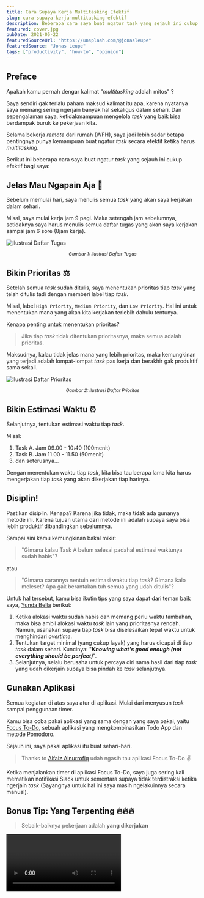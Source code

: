 ```yaml
---
title: Cara Supaya Kerja Multitasking Efektif
slug: cara-supaya-kerja-multitasking-efektif
description: Beberapa cara saya buat ngatur task yang sejauh ini cukup efektif bagi saya
featured: cover.jpg
pubDate: 2021-05-22
featuredSourceUrl: "https://unsplash.com/@jonasleupe"
featuredSource: "Jonas Leupe"
tags: ["productivity", "how-to", "opinion"]
---
```



## Preface

Apakah kamu pernah dengar kalimat "_multitasking_ adalah mitos" ?

Saya sendiri gak terlalu paham maksud kalimat itu apa, karena nyatanya saya memang sering ngerjain banyak hal sekaligus dalam sehari. Dan sepengalaman saya, ketidakmampuan mengelola _task_ yang baik bisa berdampak buruk ke pekerjaan kita.

Selama bekerja _remote_ dari rumah (WFH), saya jadi lebih sadar betapa pentingnya punya kemampuan buat ngatur _task_ secara efektif ketika harus _multitasking_.

Berikut ini beberapa cara saya buat ngatur _task_ yang sejauh ini cukup efektif bagi saya:

## Jelas Mau Ngapain Aja 📝

Sebelum memulai hari, saya menulis semua _task_ yang akan saya kerjakan dalam sehari.

Misal, saya mulai kerja jam 9 pagi. Maka setengah jam sebelumnya, setidaknya saya harus menulis semua daftar tugas yang akan saya kerjakan sampai jam 6 sore (8jam kerja).

![Ilustrasi Daftar Tugas](images/daftar-tugas.png)

<p align="center">
  <small>
    <i>Gambar 1: Ilustrasi Daftar Tugas</i>
  </small>
</p>

## Bikin Prioritas ⚖️

Setelah semua _task_ sudah ditulis, saya menentukan prioritas tiap _task_ yang telah ditulis tadi dengan memberi label tiap _task_.

Misal, label `High Priority`, `Medium Priority`, dan `Low Priority`. Hal ini untuk menentukan mana yang akan kita kerjakan terlebih dahulu tentunya.

Kenapa penting untuk menentukan prioritas?

> Jika tiap _task_ tidak ditentukan prioritasnya, maka semua adalah prioritas.

Maksudnya, kalau tidak jelas mana yang lebih prioritas, maka kemungkinan yang terjadi adalah lompat-lompat _task_ pas kerja dan berakhir gak produktif sama sekali.

![Ilustrasi Daftar Prioritas](images/daftar-prioritas.png)

<p align="center">
  <small>
    <i>Gambar 2: Ilustrasi Daftar Prioritas</i>
  </small>
</p>

## Bikin Estimasi Waktu ⏰

Selanjutnya, tentukan estimasi waktu tiap _task_.

Misal:

1. Task A. Jam 09.00 - 10:40 (100menit)
2. Task B. Jam 11.00 - 11.50 (50menit)
3. dan seterusnya...

Dengan menentukan waktu tiap _task_, kita bisa tau berapa lama kita harus mengerjakan tiap _task_ yang akan dikerjakan tiap harinya.

## Disiplin!

Pastikan disiplin. Kenapa? Karena jika tidak, maka tidak ada gunanya metode ini. Karena tujuan utama dari metode ini adalah supaya saya bisa lebih produktif dibandingkan sebelumnya.

Sampai sini kamu kemungkinan bakal mikir:

> "Gimana kalau Task A belum selesai padahal estimasi waktunya sudah habis"?

atau

> "Gimana carannya nentuin estimasi waktu tiap _task_? Gimana kalo meleset? Apa gak berantakan tuh semua yang udah ditulis"?

Untuk hal tersebut, kamu bisa ikutin tips yang saya dapat dari teman baik saya, <a href="https://www.linkedin.com/in/yunda-bella-paramitha-25404966/" target="_blank" rel="noopener">Yunda Bella</a> berikut:

1. Ketika alokasi waktu sudah habis dan memang perlu waktu tambahan, maka bisa ambil alokasi waktu _task_ lain yang prioritasnya rendah. Namun, usahakan supaya tiap _task_ bisa diselesaikan tepat waktu untuk menghindari _overtime_.
2. Tentukan target minimal (yang cukup layak) yang harus dicapai di tiap _task_ dalam sehari. Kuncinya: "**_Knowing what's good enough (not everything should be perfect)_**".
3. Selanjutnya, selalu berusaha untuk percaya diri sama hasil dari tiap _task_ yang udah dikerjain supaya bisa pindah ke _task_ selanjutnya.

## Gunakan Aplikasi

Semua kegiatan di atas saya atur di aplikasi. Mulai dari menyusun _task_ sampai penggunaan timer.

Kamu bisa coba pakai aplikasi yang sama dengan yang saya pakai, yaitu [Focus To-Do](https://www.focustodo.cn/), sebuah aplikasi yang mengkombinasikan Todo App dan metode <a href="https://todoist.com/productivity-methods/pomodoro-technique" target="_blank" rel="noopener">Pomodoro</a>.

Sejauh ini, saya pakai aplikasi itu buat sehari-hari.

> Thanks to <a href="https://www.linkedin.com/in/rebotak/" target="_blank" rel="noopener">Alfaiz Ainurrofiq</a> udah ngasih tau aplikasi Focus To-Do ✌️

Ketika menjalankan timer di aplikasi Focus To-Do, saya juga sering kali mematikan notifikasi Slack untuk sementara supaya tidak terdistraksi ketika ngerjain _task_ (Sayangnya untuk hal ini saya masih ngelakuinnya secara manual).

## Bonus Tip: Yang Terpenting 🔥🔥🔥

> Sebaik-baiknya pekerjaan adalah **yang dikerjakan**


<Video webm={GetThingsDoneWebm} mp4={GetThingsDoneMp4} />

<p align="center">
  <small>
    <i>Gambar 3: Get Things Done!</i>
  </small>
</p>

## Penutup

Apakah kamu punya teknik lain yang lebih keren untuk mengelola _task_? Jika iya, silahkan sharing juga di kolom komentar di bawah ya 👌.

Terimakasih sudah membaca. Semoga bermanfaat.
